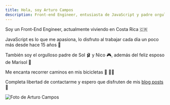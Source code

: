 ```yaml
---
title: Hola, soy Arturo Campos
description: Front-end Engineer, entusiasta de JavaScript y padre orgulloso
---
```


<div className='flex flex-col-reverse items-center mt-5 md:space-x-7 md:flex-row'>
  <div className='flex-1 px-5 text-center md:text-left md:px-0'>

Soy un Front-End Engineer, actualmente viviendo en Costa Rica 🇨🇷

JavaScript es lo que me apasiona, lo disfruto al trabajar cada día un poco más desde hace 15 años 💪

También soy el orgulloso padre de Sol 🩰 y Nico 🎮, además del feliz esposo de Marisol 🎨

Me encanta recorrer caminos en mis bicicletas 🚵 🚴‍♂️

Completa libertad de contactarme y espero que disfruten de mis [blog posts](/blog) 📝

  </div>
  <div className='md:border-gray-300 md:border-l md:border-dotted md:pl-7 md:py-7'>
    <div className='inline-flex border-2 rounded-full shadow-xl border-secondary'>
      <Image
        alt='Foto de Arturo Campos'
        className='rounded-full'
        height={160}
        priority
        src='/images/arturo.jpg'
        width={160}
      />
    </div>
  </div>
</div>
